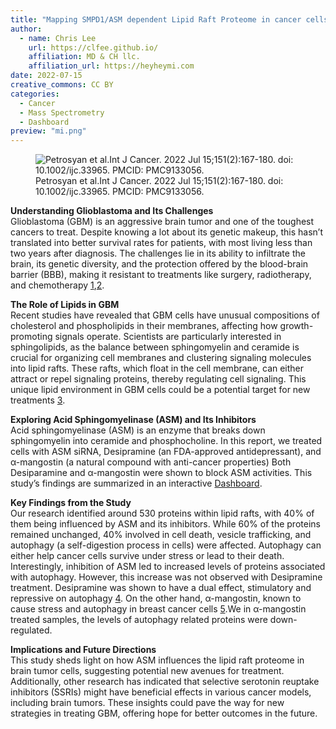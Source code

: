 ```yaml
---
title: "Mapping SMPD1/ASM dependent Lipid Raft Proteome in cancer cells"
author:
  - name: Chris Lee
    url: https://clfee.github.io/
    affiliation: MD & CH llc.
    affiliation_url: https://heyheymi.com
date: 2022-07-15
creative_commons: CC BY
categories:
  - Cancer
  - Mass Spectrometry
  - Dashboard
preview: "mi.png"
---
```

![Petrosyan et al.Int J Cancer. 2022 Jul 15;151(2):167-180. doi: 10.1002/ijc.33965. PMCID: PMC9133056.](/img/repurpose.png)

**Understanding Glioblastoma and Its Challenges** <br>
Glioblastoma (GBM) is an aggressive brain tumor and one of the toughest cancers to treat. Despite knowing a lot about its genetic makeup, this hasn’t translated into better survival rates for patients, with most living less than two years after diagnosis. The challenges lie in its ability to infiltrate the brain, its genetic diversity, and the protection offered by the blood-brain barrier (BBB), making it resistant to treatments like surgery, radiotherapy, and chemotherapy [1](https://pubmed.ncbi.nlm.nih.gov/23937436/),[2](https://pubmed.ncbi.nlm.nih.gov/32328653/).

**The Role of Lipids in GBM**<br>
Recent studies have revealed that GBM cells have unusual compositions of cholesterol and phospholipids in their membranes, affecting how growth-promoting signals operate. Scientists are particularly interested in sphingolipids, as the balance between sphingomyelin and ceramide is crucial for organizing cell membranes and clustering signaling molecules into lipid rafts. These rafts, which float in the cell membrane, can either attract or repel signaling proteins, thereby regulating cell signaling. This unique lipid environment in GBM cells could be a potential target for new treatments [3](https://www.cell.com/cancer-cell/fulltext/S1535-6108(16)30443-3).

**Exploring Acid Sphingomyelinase (ASM) and Its Inhibitors**<br>
Acid sphingomyelinase (ASM) is an enzyme that breaks down sphingomyelin into ceramide and phosphocholine. In this report, we treated cells with ASM siRNA, Desipramine (an FDA-approved antidepressant), and α-mangostin (a natural compound with anti-cancer properties) Both Desiparamine and α-mangostin were shown to block ASM activities.
This study's findings are summarized in an interactive [Dashboard](https://clfee.github.io/website/reports/asm1.html#results).

**Key Findings from the Study**<br>
Our research identified around 530 proteins within lipid rafts, with 40% of them being influenced by ASM and its inhibitors. While 60% of the proteins remained unchanged, 40% involved in cell death, vesicle trafficking, and autophagy (a self-digestion process in cells) were affected. Autophagy can either help cancer cells survive under stress or lead to their death. Interestingly, inhibition of ASM led to increased levels of proteins associated with autophagy. However, this increase was not observed with Desipramine treatment. Desipramine was shown to have a dual effect, stimulatory and repressive on autophagy [4](https://www.ncbi.nlm.nih.gov/pmc/articles/PMC9133056/#R52). On the other hand,  α-mangostin, known to cause stress and autophagy in breast cancer cells [5](https://www.sciencedirect.com/science/article/abs/pii/S1051200418308029).We in α-mangostin treated samples, the levels of autophagy related proteins were down-regulated.

**Implications and Future Directions**<br>
This study sheds light on how ASM influences the lipid raft proteome in brain tumor cells, suggesting potential new avenues for treatment. Additionally, other research has indicated that selective serotonin reuptake inhibitors (SSRIs) might have beneficial effects in various cancer models, including brain tumors. These insights could pave the way for new strategies in treating GBM, offering hope for better outcomes in the future.
